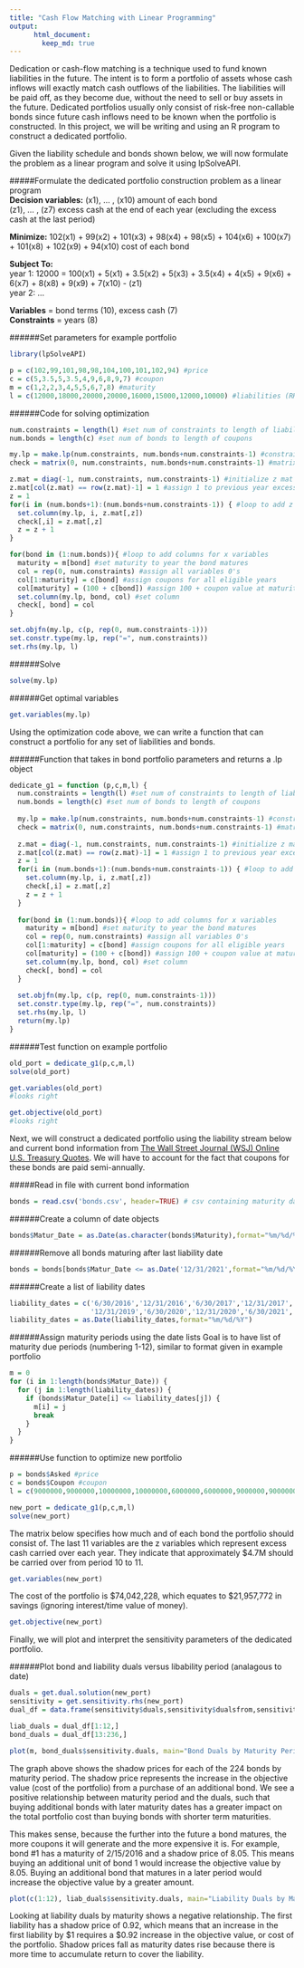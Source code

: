 ```yaml
---
title: "Cash Flow Matching with Linear Programming"
output:  
      html_document:  
        keep_md: true 
---
```


Dedication or cash-flow matching is a technique used to fund known liabilities in
the future. The intent is to form a portfolio of assets whose cash inflows will exactly
match cash outflows of the liabilities. The liabilities will be paid off, as they become
due, without the need to sell or buy assets in the future. Dedicated portfolios usually only
consist of risk-free non-callable bonds since future cash inflows need to be known
when the portfolio is constructed. In this project, we will be writing and using an 
R program to construct a dedicated portfolio.

Given the liability schedule and bonds shown below, we will now formulate the problem as a linear program and solve it using lpSolveAPI.

#####Formulate the dedicated portfolio construction problem as a linear program  
**Decision variables:** (x1), ... , (x10) amount of each bond  
                    (z1), ... , (z7) excess cash at the end of each year (excluding the excess cash at the                                         last period)  

**Minimize:** 102(x1) + 99(x2) + 101(x3) + 98(x4) + 98(x5) + 104(x6) + 100(x7) + 101(x8) + 102(x9) + 94(x10)
 cost of each bond

**Subject To:**  
 year 1: 12000 = 100(x1) + 5(x1) + 3.5(x2) + 5(x3) + 3.5(x4) + 4(x5) + 9(x6) + 6(x7) + 8(x8) + 9(x9) + 7(x10) - (z1)  
 year 2: ...  

**Variables** = bond terms (10), excess cash (7)  
**Constraints** = years (8)  

######Set parameters for example portfolio
```r
library(lpSolveAPI)

p = c(102,99,101,98,98,104,100,101,102,94) #price
c = c(5,3.5,5,3.5,4,9,6,8,9,7) #coupon
m = c(1,2,2,3,4,5,5,6,7,8) #maturity
l = c(12000,18000,20000,20000,16000,15000,12000,10000) #liabilities (RHS)
```

######Code for solving optimization
```r
num.constraints = length(l) #set num of constraints to length of liabilities
num.bonds = length(c) #set num of bonds to length of coupons

my.lp = make.lp(num.constraints, num.bonds+num.constraints-1) #constraints, variables
check = matrix(0, num.constraints, num.bonds+num.constraints-1) #matrix to check that values are correctly inputted

z.mat = diag(-1, num.constraints, num.constraints-1) #initialize z mat and assign -1 to current year excess cash
z.mat[col(z.mat) == row(z.mat)-1] = 1 #assign 1 to previous year excess cash
z = 1
for(i in (num.bonds+1):(num.bonds+num.constraints-1)) { #loop to add z's to columns
  set.column(my.lp, i, z.mat[,z])
  check[,i] = z.mat[,z]
  z = z + 1
}

for(bond in (1:num.bonds)){ #loop to add columns for x variables
  maturity = m[bond] #set maturity to year the bond matures
  col = rep(0, num.constraints) #assign all variables 0's
  col[1:maturity] = c[bond] #assign coupons for all eligible years
  col[maturity] = (100 + c[bond]) #assign 100 + coupon value at maturity
  set.column(my.lp, bond, col) #set column
  check[, bond] = col
}

set.objfn(my.lp, c(p, rep(0, num.constraints-1)))
set.constr.type(my.lp, rep("=", num.constraints))
set.rhs(my.lp, l)
```

######Solve
```r
solve(my.lp)
```
  
######Get optimal variables
```r
get.variables(my.lp)
```

    
Using the optimization code above, we can write a function that can construct a portfolio for any set of liabilities and bonds.

######Function that takes in bond portfolio parameters and returns a .lp object
```r
dedicate_g1 = function (p,c,m,l) {
  num.constraints = length(l) #set num of constraints to length of liabilities
  num.bonds = length(c) #set num of bonds to length of coupons
  
  my.lp = make.lp(num.constraints, num.bonds+num.constraints-1) #constraints, variables
  check = matrix(0, num.constraints, num.bonds+num.constraints-1) #matrix to check that values are correctly inputted
  
  z.mat = diag(-1, num.constraints, num.constraints-1) #initialize z mat and assign -1 to current year excess cash
  z.mat[col(z.mat) == row(z.mat)-1] = 1 #assign 1 to previous year excess cash
  z = 1
  for(i in (num.bonds+1):(num.bonds+num.constraints-1)) { #loop to add z's to columns
    set.column(my.lp, i, z.mat[,z])
    check[,i] = z.mat[,z]
    z = z + 1
  }
  
  for(bond in (1:num.bonds)){ #loop to add columns for x variables
    maturity = m[bond] #set maturity to year the bond matures
    col = rep(0, num.constraints) #assign all variables 0's
    col[1:maturity] = c[bond] #assign coupons for all eligible years
    col[maturity] = (100 + c[bond]) #assign 100 + coupon value at maturity
    set.column(my.lp, bond, col) #set column
    check[, bond] = col
  }
  
  set.objfn(my.lp, c(p, rep(0, num.constraints-1)))
  set.constr.type(my.lp, rep("=", num.constraints))
  set.rhs(my.lp, l)
  return(my.lp)
}
```

######Test function on example portfolio
```r
old_port = dedicate_g1(p,c,m,l)
solve(old_port)
```

```r
get.variables(old_port)
#looks right
```

```r
get.objective(old_port)
#looks right
```

  
Next, we will construct a dedicated portfolio using the liability stream below and current bond information from [The Wall Street Journal (WSJ) Online U.S. Treasury Quotes](http://online.wsj.com/mdc/public/page/2_3020-treasury.html). We will have to account for the fact that coupons for these bonds are paid semi-annually.

#####Read in file with current bond information  
```r
bonds = read.csv('bonds.csv', header=TRUE) # csv containing maturity date, coupon, and ask price provided on the website
```

######Create a column of date objects
```r
bonds$Matur_Date = as.Date(as.character(bonds$Maturity),format="%m/%d/%Y")
```

######Remove all bonds maturing after last liability date
```r
bonds = bonds[bonds$Matur_Date <= as.Date('12/31/2021',format="%m/%d/%Y"),]
```

######Create a list of liability dates
```r
liability_dates = c('6/30/2016','12/31/2016','6/30/2017','12/31/2017','6/30/2018','12/31/2018','6/30/2019',
                    '12/31/2019','6/30/2020','12/31/2020','6/30/2021','12/31/2021')
liability_dates = as.Date(liability_dates,format="%m/%d/%Y")
```

######Assign maturity periods using the date lists
Goal is to have list of maturity due periods (numbering 1-12), similar to format given in example portfolio
```r
m = 0
for (i in 1:length(bonds$Matur_Date)) {
  for (j in 1:length(liability_dates)) {
    if (bonds$Matur_Date[i] <= liability_dates[j]) {
      m[i] = j
      break
    }
  }
}
```

######Use function to optimize new portfolio
```r
p = bonds$Asked #price
c = bonds$Coupon #coupon
l = c(9000000,9000000,10000000,10000000,6000000,6000000,9000000,9000000,10000000,10000000,5000000,3000000) #liabilities (RHS)

new_port = dedicate_g1(p,c,m,l)
solve(new_port)
```

The matrix below specifies how much and of each bond the portfolio should consist of. The last 11 variables are the z variables which represent excess cash carried over each year. They indicate that approximately $4.7M should be carried over from period 10 to 11.
```r
get.variables(new_port)
```

The cost of the portfolio is $74,042,228, which equates to $21,957,772 in savings (ignoring interest/time value of money).
```r
get.objective(new_port)
```


Finally, we will plot and interpret the sensitivity parameters of the dedicated portfolio.

######Plot bond and liability duals versus libability period (analagous to date)
```r

duals = get.dual.solution(new_port)
sensitivity = get.sensitivity.rhs(new_port)
dual_df = data.frame(sensitivity$duals,sensitivity$dualsfrom,sensitivity$dualstill)

liab_duals = dual_df[1:12,]
bond_duals = dual_df[13:236,]

```

```r
plot(m, bond_duals$sensitivity.duals, main="Bond Duals by Maturity Period")
```

The graph above shows the shadow prices for each of the 224 bonds by maturity period. The shadow price represents the increase in the objective value (cost of the portfolio) from a purchase of an additional bond. We see a positive relationship between maturity period and the duals, such that buying additional bonds with later maturity dates has a greater impact on the total portfolio cost than buying bonds with shorter term maturities.

This makes sense, because the further into the future a bond matures, the more coupons it will generate and the more expensive it is. For example, bond #1 has a maturity of 2/15/2016 and a shadow price of 8.05. This means buying an additional unit of bond 1 would increase the objective value by 8.05. Buying an additional bond that matures in a later period would increase the objective value by a greater amount.
```r
plot(c(1:12), liab_duals$sensitivity.duals, main="Liability Duals by Maturity Period")
```

Looking at liability duals by maturity shows a negative relationship. The first liability has a shadow price of 0.92, which means that an increase in the first liability by $1 requires a $0.92 increase in the objective value, or cost of the portfolio. Shadow prices fall as maturity dates rise because there is more time to accumulate return to cover the liability.